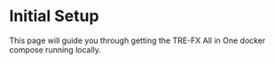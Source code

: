 
# Initial Setup

This page will guide you through getting the TRE-FX All in One docker compose running locally.

